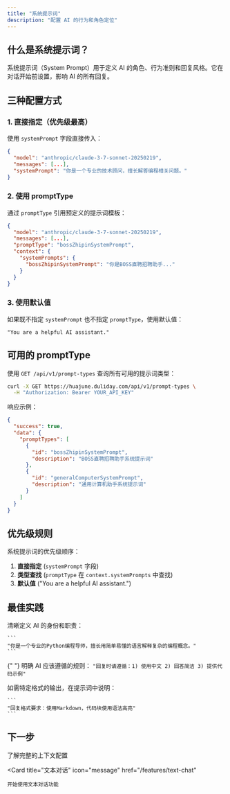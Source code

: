```yaml
---
title: "系统提示词"
description: "配置 AI 的行为和角色定位"
---
```


## 什么是系统提示词？

系统提示词（System Prompt）用于定义 AI 的角色、行为准则和回复风格。它在对话开始前设置，影响 AI 的所有回复。

## 三种配置方式

### 1. 直接指定（优先级最高）

使用 `systemPrompt` 字段直接传入：

```json
{
  "model": "anthropic/claude-3-7-sonnet-20250219",
  "messages": [...],
  "systemPrompt": "你是一个专业的技术顾问，擅长解答编程相关问题。"
}
```

### 2. 使用 promptType

通过 `promptType` 引用预定义的提示词模板：

```json
{
  "model": "anthropic/claude-3-7-sonnet-20250219",
  "messages": [...],
  "promptType": "bossZhipinSystemPrompt",
  "context": {
    "systemPrompts": {
      "bossZhipinSystemPrompt": "你是BOSS直聘招聘助手..."
    }
  }
}
```

### 3. 使用默认值

如果既不指定 `systemPrompt` 也不指定 `promptType`，使用默认值：

```
"You are a helpful AI assistant."
```

## 可用的 promptType

使用 `GET /api/v1/prompt-types` 查询所有可用的提示词类型：

```bash
curl -X GET https://huajune.duliday.com/api/v1/prompt-types \
  -H "Authorization: Bearer YOUR_API_KEY"
```

响应示例：

```json
{
  "success": true,
  "data": {
    "promptTypes": [
      {
        "id": "bossZhipinSystemPrompt",
        "description": "BOSS直聘招聘助手系统提示词"
      },
      {
        "id": "generalComputerSystemPrompt",
        "description": "通用计算机助手系统提示词"
      }
    ]
  }
}
```

## 优先级规则

系统提示词的优先级顺序：

1. **直接指定** (`systemPrompt` 字段)
2. **类型查找** (`promptType` 在 `context.systemPrompts` 中查找)
3. **默认值** ("You are a helpful AI assistant.")

## 最佳实践

<AccordionGroup>
  <Accordion title="明确角色定位">
    清晰定义 AI 的身份和职责：
    
    ```
    "你是一个专业的Python编程导师，擅长用简单易懂的语言解释复杂的编程概念。"
    ```
  </Accordion>

{" "}
<Accordion title="设置行为准则">
  明确 AI 应该遵循的规则： ``` "回复时请遵循：1) 使用中文 2) 回答简洁 3)
  提供代码示例" ```
</Accordion>

  <Accordion title="定义输出格式">
    如需特定格式的输出，在提示词中说明：
    
    ```
    "回复格式要求：使用Markdown，代码块使用语法高亮"
    ```
  </Accordion>
</AccordionGroup>

## 下一步

<CardGroup cols={2}>
  <Card
    title="上下文管理"
    icon="gear"
    href="/concepts/context"
  >
    了解完整的上下文配置
  </Card>

  <Card
    title="文本对话"
    icon="message"
    href="/features/text-chat"
  >
    开始使用文本对话功能
  </Card>
</CardGroup>
